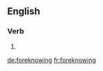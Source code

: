 ==English==

===Verb===
{{head|en|present participle}}

# {{present participle of|foreknow|lang=en}}

[[de:foreknowing]]
[[fr:foreknowing]]